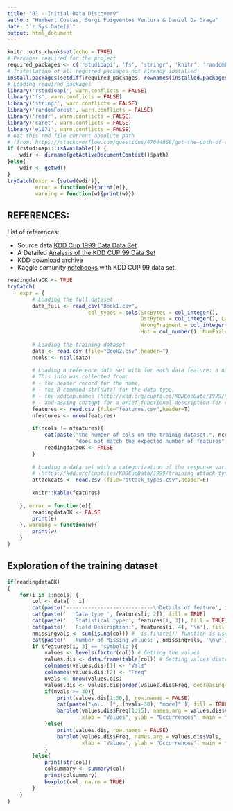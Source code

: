 ```yaml
---
title: "01 - Initial Data Discovery"
author: "Humbert Costas, Sergi Puigventos Ventura & Daniel Da Graça"
date: "`r Sys.Date()`"
output: html_document
---
```


```r
knitr::opts_chunk$set(echo = TRUE)
# Packages required for the project
required_packages <- c('rstudioapi', 'fs', 'stringr', 'knitr', 'randomForest', 'readr', 'caret', 'e1071')
# Installation of all required packages not already installed
install.packages(setdiff(required_packages, rownames(installed.packages())))
# Loading required packages
library('rstudioapi', warn.conflicts = FALSE)
library('fs', warn.conflicts = FALSE)
library('stringr', warn.conflicts = FALSE)
library('randomForest', warn.conflicts = FALSE)
library('readr', warn.conflicts = FALSE)
library('caret', warn.conflicts = FALSE)
library('e1071', warn.conflicts = FALSE)
# Get this rmd file current absolute path 
# (from: https://stackoverflow.com/questions/47044068/get-the-path-of-current-script)
if (rstudioapi::isAvailable()) {
    wdir <- dirname(getActiveDocumentContext()$path)
}else{
    wdir <- getwd()
}
tryCatch(expr = {setwd(wdir)}, 
         error = function(e){print(e)}, 
         warning = function(w){print(w)})
```

## REFERENCES:

List of references:

-   Source data [KDD Cup 1999 Data Data Set](https://archive.ics.uci.edu/ml/datasets/kdd+cup+1999+data)
-   A Detailed [Analysis of the KDD CUP 99 Data Set](https://www.ecb.torontomu.ca/~bagheri/papers/cisda.pdf)
-   KDD [download archive](https://www.kdd.org/kdd-cup/view/kdd-cup-1999/Data)
-   Kaggle comunity [notebooks](https://www.kaggle.com/datasets/galaxyh/kdd-cup-1999-data/code) with KDD CUP 99 data set.

```r
readingdataOK <- TRUE
tryCatch(
    expr = {
        # Loading the full dataset
        data_full <- read_csv("Book1.csv",
                          col_types = cols(SrcBytes = col_integer(),
                                           DstBytes = col_integer(), Land = col_integer(),
                                           WrongFragment = col_integer(), Urgent = col_number(),
                                           Hot = col_number(), NumFailedLogin = col_integer()))
        
        # Loading the training dataset
        data <- read.csv (file="Book2.csv",header=T)
        ncols <- ncol(data)
        
        # Loading a reference data set with for each data feature: a name, data type, stastictical type and description
        # This info was collected from: 
        # - the header record for the name, 
        # - the R command str(data) for the data type, 
        # - the kddcup.names (http://kdd.org/cupfiles/KDDCupData/1999/kddcup.names) for the statistical type
        # - and asking chatgpt for a brief functional description for each field
        features <- read.csv (file="features.csv",header=T)
        nfeatures <- nrow(features)
        
        if(ncols != nfeatures){
            cat(paste("the number of cols on the trainig dataset,", ncols, 
                      "does not match the expected number of features", nfeatures, "."))
            readingdataOK <- FALSE
        }
        
        # Loading a data set with a categorization of the response variable: attack types 
        # (https://kdd.org/cupfiles/KDDCupData/1999/training_attack_types)        
        attackcats <- read.csv (file="attack_types.csv",header=F)
        
        knitr::kable(features)
        
    }, error = function(e){
        readingdataOK <- FALSE
        print(e)
    }, warning = function(w){
        print(w)
    }
)
```


## Exploration of the training dataset

```r
if(readingdataOK)
{
    for(i in 1:ncols) {
        col <- data[ , i]
        cat(paste('----------------------------\nDetails of feature', i, '[', features[i,1], ']:\n'), fill = TRUE)
        cat(paste('   Data type:', features[i, 2]), fill = TRUE)
        cat(paste('   Statistical type:', features[i, 3]), fill = TRUE)
        cat(paste('   Field Description:', features[i, 4], '\n'), fill = TRUE)
        nmissingvals <- sum(is.na(col)) # 'is.finite()' function is used to identify non-NA and non-NaN values
        cat(paste('   Number of Missing values:', nmissingvals, '\n\n'))
        if (features[i, 3] == 'symbolic'){
            values <- levels(factor(col)) # Getting the values
            values.dis <- data.frame(table(col)) # Getting values distribution
            colnames(values.dis)[1] <- "Vals"
            colnames(values.dis)[2] <- "Freq"
            nvals <- nrow(values.dis)
            values.dis <- values.dis[order(values.dis$Freq, decreasing=TRUE),]
            if(nvals >= 30){
                print(values.dis[1:30,], row.names = FALSE)
                cat(paste("\n... [", (nvals-30), "more]" ), fill = TRUE)
                barplot(values.dis$Freq[1:15], names.arg = values.dis$Vals[1:15], 
                        xlab = "Values", ylab = "Occurrences", main = features[i,1])
            }else{
                print(values.dis, row.names = FALSE)
                barplot(values.dis$Freq, names.arg = values.dis$Vals, 
                        xlab = "Values", ylab = "Occurrences", main = features[i,1])
            }
        }else{
            print(str(col))
            colsummary <- summary(col) 
            print(colsummary)
            boxplot(col, na.rm = TRUE)
        }
    }
}
```

